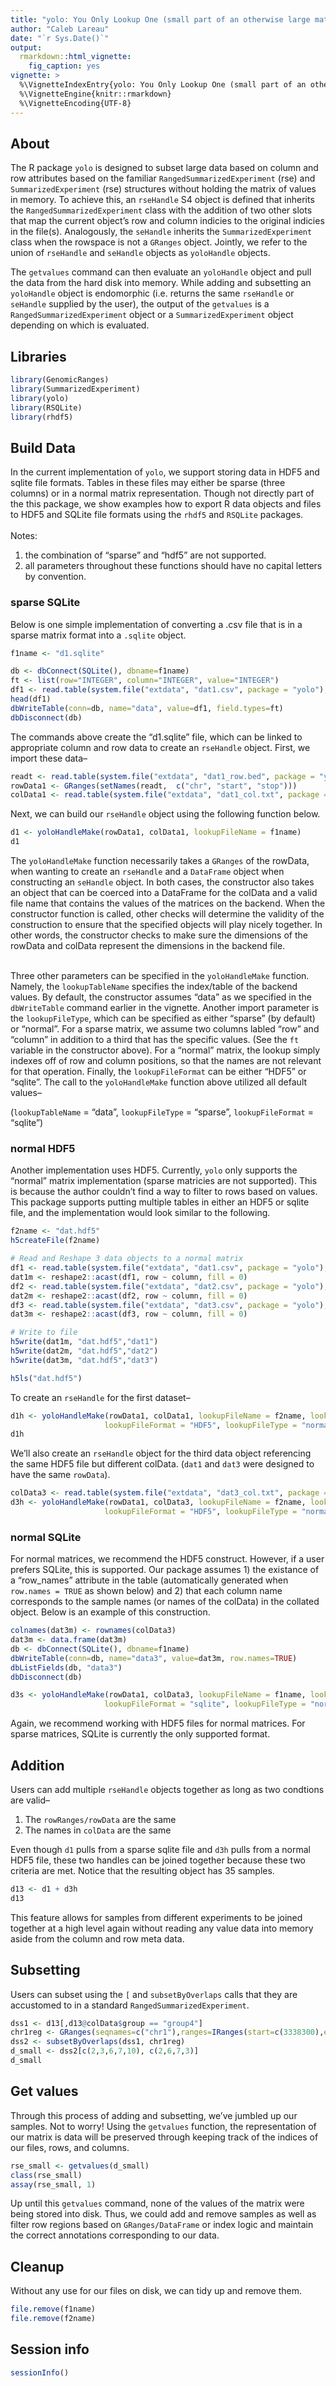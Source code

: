 ```yaml
---
title: "yolo: You Only Lookup One (small part of an otherwise large matrix)"
author: "Caleb Lareau"
date: "`r Sys.Date()`"
output:
  rmarkdown::html_vignette:
    fig_caption: yes
vignette: >
  %\VignetteIndexEntry{yolo: You Only Lookup One (small part of an otherwise large matrix).}
  %\VignetteEngine{knitr::rmarkdown}
  %\VignetteEncoding{UTF-8}
---
```


## About
The R package `yolo` is designed to subset large data based on column and row
attributes based on the familiar `RangedSummarizedExperiment` (rse) and
`SummarizedExperiment` (rse) structures without
holding the matrix of values in memory. To achieve this, an `rseHandle` S4 object
is defined that inherits the `RangedSummarizedExperiment` class with the addition
of two other slots that map the current object's row and column indicies to the 
original indicies in the file(s). Analogously, the `seHandle` inherits the
`SummarizedExperiment` class when the rowspace is not a `GRanges` object. Jointly,
we refer to the union of `rseHandle` and `seHandle` objects as `yoloHandle` objects. 

The `getvalues` command can then evaluate an
`yoloHandle` object and pull the data from the hard disk into memory. While adding and
subsetting an `yoloHandle` object is endomorphic (i.e. returns the same
`rseHandle` or `seHandle` supplied by the user),
the output of the `getvalues` is a `RangedSummarizedExperiment` object or a
`SummarizedExperiment` object depending on which is evaluated. 

## Libraries
```r
library(GenomicRanges)
library(SummarizedExperiment)
library(yolo)
library(RSQLite)
library(rhdf5)
```

## Build Data
In the current implementation of `yolo`, we support storing data in HDF5
and sqlite file formats. Tables in these files may either be sparse
(three columns) or in a normal matrix representation. Though not
directly part of the this package, we show examples how to export
R data objects and files to HDF5 and SQLite file formats using the
`rhdf5` and `RSQLite` packages. <br> <br> Notes: 

1) the combination of "sparse" and "hdf5" are not supported.
2) all parameters throughout these functions should have no
capital letters by convention.

### sparse SQLite
Below is one simple implementation of converting
a .csv file that is in a sparse matrix format into a `.sqlite` object. 

```r
f1name <- "d1.sqlite"

db <- dbConnect(SQLite(), dbname=f1name)
ft <- list(row="INTEGER", column="INTEGER", value="INTEGER")
df1 <- read.table(system.file("extdata", "dat1.csv", package = "yolo"), sep = "," , header = TRUE)
head(df1)
dbWriteTable(conn=db, name="data", value=df1, field.types=ft)
dbDisconnect(db)
```

The commands above create the "d1.sqlite" file, which can be linked to appropriate
column and row data to create an `rseHandle` object. First, we import these data--

```r
readt <- read.table(system.file("extdata", "dat1_row.bed", package = "yolo"))
rowData1 <- GRanges(setNames(readt,  c("chr", "start", "stop")))
colData1 <- read.table(system.file("extdata", "dat1_col.txt", package = "yolo"))
```

Next, we can build our `rseHandle` object using the following function below. 

```r
d1 <- yoloHandleMake(rowData1, colData1, lookupFileName = f1name)
d1
```
The `yoloHandleMake` function necessarily takes a `GRanges` of the rowData,
when wanting to create an `rseHandle` and a `DataFrame` object when constructing
an `seHandle` object. In both cases, the constructor also takes
an object that can be coerced into a DataFrame for the colData and a valid
file name that contains the values of the matrices on the backend. When the
constructor function is called, other checks will determine the validity of 
the construction to ensure that the specified objects will play nicely 
together. In other words, the constructor checks to make sure the dimensions
of the rowData and colData represent the dimensions in the backend file. <br><br>

Three other parameters can be specified in the `yoloHandleMake` function. Namely,
the `lookupTableName` specifies the index/table of the backend values. By default,
the constructor assumes "data" as we specified in the `dbWriteTable` command earlier
in the vignette. Another import parameter is the `lookupFileType`, which can be
specified as either "sparse" (by default) or "normal". For a sparse matrix,
we assume two columns labled "row" and "column" in addition to a third that has
the specific values. (See the `ft` variable in the constructor above). For a "normal"
matrix, the lookup simply indexes off of row and column positions, so that the
names are not relevant for that operation. Finally, the `lookupFileFormat` can
be either "HDF5" or "sqlite". The call to the `yoloHandleMake` function above
utilized all default values--

(`lookupTableName` = "data", `lookupFileType` = "sparse", `lookupFileFormat` = "sqlite")

### normal HDF5
Another implementation uses HDF5. Currently, `yolo` only supports the "normal"
matrix implementation (sparse matricies are not supported). This is because 
the author couldn't find a way to filter to rows based on values. This package
supports putting multiple tables in either an HDF5 or sqlite file, and the 
implementation would look similar to the following. 

```r
f2name <- "dat.hdf5"
h5createFile(f2name)

# Read and Reshape 3 data objects to a normal matrix
df1 <- read.table(system.file("extdata", "dat1.csv", package = "yolo"), sep = "," , header = TRUE)
dat1m <- reshape2::acast(df1, row ~ column, fill = 0)
df2 <- read.table(system.file("extdata", "dat2.csv", package = "yolo"), sep = "," , header = TRUE)
dat2m <- reshape2::acast(df2, row ~ column, fill = 0)
df3 <- read.table(system.file("extdata", "dat3.csv", package = "yolo"), sep = "," , header = TRUE)
dat3m <- reshape2::acast(df3, row ~ column, fill = 0)

# Write to file
h5write(dat1m, "dat.hdf5","dat1")
h5write(dat2m, "dat.hdf5","dat2")
h5write(dat3m, "dat.hdf5","dat3")

h5ls("dat.hdf5")
```

To create an `rseHandle` for the first dataset--

```r
d1h <- yoloHandleMake(rowData1, colData1, lookupFileName = f2name, lookupTableName = "dat1",
                     lookupFileFormat = "HDF5", lookupFileType = "normal")
d1h
```

We'll also create an `rseHandle` object for the third data object referencing 
the same HDF5 file but different colData. (`dat1` and `dat3` were designed 
to have the same `rowData`). 

```r
colData3 <- read.table(system.file("extdata", "dat3_col.txt", package = "yolo"))
d3h <- yoloHandleMake(rowData1, colData3, lookupFileName = f2name, lookupTableName = "dat3",
                     lookupFileFormat = "HDF5", lookupFileType = "normal")
```

### normal SQLite
For normal matrices, we recommend the HDF5 construct. However, if a user
prefers SQLite, this is supported. Our package assumes 1) the existance of
a "row_names" attribute in the table (automatically generated when 
`row.names = TRUE` as shown below) and 2) that each column name
corresponds to the sample names (or names of the colData) in the
collated object. Below is an example of this construction. 

```r
colnames(dat3m) <- rownames(colData3)
dat3m <- data.frame(dat3m)
db <- dbConnect(SQLite(), dbname=f1name)
dbWriteTable(conn=db, name="data3", value=dat3m, row.names=TRUE)
dbListFields(db, "data3")
dbDisconnect(db)

d3s <- yoloHandleMake(rowData1, colData3, lookupFileName = f1name, lookupTableName = "data3",
                     lookupFileFormat = "sqlite", lookupFileType = "normal")
```

Again, we recommend working with HDF5 files for normal matrices. For sparse matrices,
SQLite is currently the only supported format. 

## Addition
Users can add multiple `rseHandle` objects together as long as
two condtions are valid--

1) The `rowRanges/rowData` are the same
2) The names in `colData` are the same

Even though `d1` pulls from a sparse sqlite file and 
`d3h` pulls from a normal HDF5 file, these two handles
can be joined together because these two criteria are met. 
Notice that the resulting object has 35 samples. 

```r
d13 <- d1 + d3h
d13
```

This feature allows for samples from different experiments to
be joined together at a high level again without reading any value data
into memory aside from the column and row meta data. 

## Subsetting
Users can subset using the `[` and `subsetByOverlaps` calls that they
are accustomed to in a standard `RangedSummarizedExperiment`. 

```r
dss1 <- d13[,d13@colData$group == "group4"]
chr1reg <- GRanges(seqnames=c("chr1"),ranges=IRanges(start=c(3338300),end=c(3422000)))
dss2 <- subsetByOverlaps(dss1, chr1reg)
d_small <- dss2[c(2,3,6,7,10), c(2,6,7,3)]
d_small
```

## Get values
Through this process of adding and subsetting, we've jumbled up our samples. 
Not to worry! Using the `getvalues` function, the representation of our 
matrix is data will be preserved through keeping track of the indices
of our files, rows, and columns. 

```r
rse_small <- getvalues(d_small)
class(rse_small)
assay(rse_small, 1)
```

Up until this `getvalues` command, none of the values of the matrix
were being stored into disk. Thus, we could add and remove samples
as well as filter row regions based on `GRanges/DataFrame` or index logic and
maintain the correct annotations corresponding to our data. 

## Cleanup
Without any use for our files on disk, we can tidy up and remove
them. 
```r
file.remove(f1name)
file.remove(f2name)
```

## Session info
```r
sessionInfo()
```
